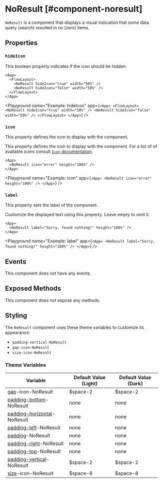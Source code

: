 
# NoResult [#component-noresult]

`NoResult` is a component that displays a visual indication that some data query (search) resulted in no (zero) items.



## Properties

### `hideIcon`

This boolean property indicates if the icon should be hidden.

```ueml copy
<App>
  <FlowLayout>
    <NoResult hideIcon="true" width="50%" />
    <NoResult hideIcon="false" width="50%" />
  </FlowLayout>
</App>
```

<Playground
  name="Example: hideIcon"
  app={`
    <App>
      <FlowLayout>
        <NoResult hideIcon="true" width="50%" />
        <NoResult hideIcon="false" width="50%" />
      </FlowLayout>
    </App>
`}
/>

### `icon`

This property defines the icon to display with the component.

This property defines the icon to display with the component. For a list of of available icons consult [`Icon` documentation](./Icon.mdx).

```ueml copy
<App>
  <NoResult icon="error" height="100%" />
</App>
```

<Playground
  name="Example: icon"
  app={`
    <App>
      <NoResult icon="error" height="100%" />
    </App>
  `}
/>

### `label`

This property sets the label of the component.

Customize the displayed text using this property. Leave empty to omit it.

```ueml copy
<App>
  <NoResult label="Sorry, found nothing!" height="100%" />
</App>
```

<Playground
  name="Example: label"
  app={`
    <App>
      <NoResult label="Sorry, found nothing!" height="100%" />
    </App>
  `}
/>

## Events

This component does not have any events.

## Exposed Methods

This component does not expose any methods.

## Styling

The `NoResult` component uses these theme variables to customize its appearance:

- `padding-vertical-NoResult`
- `gap-icon-NoResult`
- `size-icon-NoResult`

### Theme Variables

| Variable | Default Value (Light) | Default Value (Dark) |
| --- | --- | --- |
| [gap](../styles-and-themes/common-units/#size)-icon-NoResult | $space-2 | $space-2 |
| [padding-bottom](../styles-and-themes/common-units/#size)-NoResult | <GrayText>none</GrayText> | <GrayText>none</GrayText> |
| [padding-horizontal](../styles-and-themes/common-units/#size)-NoResult | <GrayText>none</GrayText> | <GrayText>none</GrayText> |
| [padding-left](../styles-and-themes/common-units/#size)-NoResult | <GrayText>none</GrayText> | <GrayText>none</GrayText> |
| [padding](../styles-and-themes/common-units/#size)-NoResult | <GrayText>none</GrayText> | <GrayText>none</GrayText> |
| [padding-right](../styles-and-themes/common-units/#size)-NoResult | <GrayText>none</GrayText> | <GrayText>none</GrayText> |
| [padding-top](../styles-and-themes/common-units/#size)-NoResult | <GrayText>none</GrayText> | <GrayText>none</GrayText> |
| [padding-vertical](../styles-and-themes/common-units/#size)-NoResult | $space-2 | $space-2 |
| [size](../styles-and-themes/common-units/#size)-icon-NoResult | $space-8 | $space-8 |


